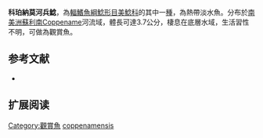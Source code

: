 {{Speciesbox
| name = 科珀納莫河兵鯰
| image =  
| image_width = 250px
| image_caption = 
| status = LC
| status_system = IUCN3.1
| genus = Corydoras
| species = coppenamensis
| authority = [[Nijssen|Nijssen]], 1970
| synonyms = *''Corydoras bondi coppenamensis '',Nijssen, 1970 
}}

'''科珀納莫河兵鯰'''，為[[輻鰭魚綱|輻鰭魚綱]][[鯰形目|鯰形目]][[美鯰科|美鯰科]]的其中一[[種|種]]，為熱帶淡水魚。分布於[[南美洲|南美洲]][[蘇利南|蘇利南]]Coppename河流域，體長可達3.7公分，棲息在底層水域，生活習性不明，可做為觀賞魚。

==参考文献==
*{{FishBase_species|genus=Corydoras|species=coppenamensis|year=2014|month=11}}

== 扩展阅读 ==
{{refbegin}}
{{wikispecies-inline|Corydoras coppenamensis|科珀納莫河兵鯰}}
{{refend}}
{{Taxonbar|from=Q6429873}}

[[Category:觀賞魚|Category:觀賞魚]]
[[Category:兵鯰屬|coppenamensis]]